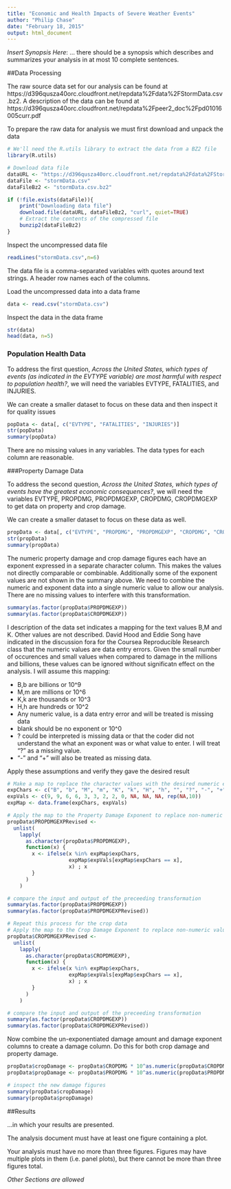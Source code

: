 ```yaml
---
title: "Economic and Health Impacts of Severe Weather Events"
author: "Philip Chase"
date: "February 18, 2015"
output: html_document
---
```


_Insert Synopsis Here_: ... there should be a synopsis which describes and summarizes your analysis in at most 10 complete sentences.

##Data Processing

The raw source data set for our analysis can be found at https://d396qusza40orc.cloudfront.net/repdata%2Fdata%2FStormData.csv.bz2.  A description of the data can be found at https://d396qusza40orc.cloudfront.net/repdata%2Fpeer2_doc%2Fpd01016005curr.pdf

To prepare the raw data for analysis we must first download and unpack the data

```r
# We'll need the R.utils library to extract the data from a BZ2 file
library(R.utils)

# Download data file
dataURL <- "https://d396qusza40orc.cloudfront.net/repdata%2Fdata%2FStormData.csv.bz2"
dataFile <- "stormData.csv"
dataFileBz2 <- "stormData.csv.bz2"

if (!file.exists(dataFile)){
    print("Downloading data file")
    download.file(dataURL, dataFileBz2, "curl", quiet=TRUE)
    # Extract the contents of the compressed file
    bunzip2(dataFileBz2)
}
```

Inspect the uncompressed data file

```r
readLines("stormData.csv",n=6)
```

The data file is a comma-separated variables with quotes around text strings.  A header row names each of the columns.

Load the uncompressed data into a data frame

```r
data <- read.csv("stormData.csv")
```

Inspect the data in the data frame

```r
str(data)
head(data, n=5)
```

### Population Health Data
To address the first question, _Across the United States, which types of events (as indicated in the EVTYPE variable) are most harmful with respect to population health?_, we will need the variables EVTYPE, FATALITIES, and INJURIES.

We can create a smaller dataset to focus on these data and then inspect it for quality issues

```r
popData <- data[, c("EVTYPE", "FATALITIES", "INJURIES")]
str(popData)
summary(popData)
```

There are no missing values in any variables.  The data types for each column are reasonable.

###Property Damage Data

To address the second question, _Across the United States, which types of events have the greatest economic consequences?_, we will need the variables EVTYPE, PROPDMG, PROPDMGEXP, CROPDMG, CROPDMGEXP to get data on property and crop damage.

We can create a smaller dataset to focus on these data as well.

```r
propData <- data[, c("EVTYPE", "PROPDMG", "PROPDMGEXP", "CROPDMG", "CROPDMGEXP")]
str(propData)
summary(propData)
```

The numeric property damage and crop damage figures each have an exponent expressed in a separate character column.  This makes the values not directly comparable or combinable.  Additionally some of the exponent values are not shown in the summary above.  We need to combine the numeric and exponent data into a single numeric value to allow our analysis.  There are no missing values to interfere with this transformation.

```r
summary(as.factor(propData$PROPDMGEXP))
summary(as.factor(propData$CROPDMGEXP))
```

I description of the data set indicates a mapping for the text values B,M and K. Other values are not described.  David Hood and Eddie Song have indicated in the discussion fora for the Coursea Reproducible Research class that the numeric values are data entry errors.  Given the small number of occurences and small values when compared to damage in the millions and billions, these values can be ignored without significatn effect on the analysis.  I will assume this mapping:

* B,b are billions or 10^9
* M,m are millions or 10^6
* K,k are thousands or 10^3
* H,h are hundreds or 10^2
* Any numeric value, is a data entry error and will be treated is missing data
* blank should be no exponent or 10^0
* ? could be interpreted is missing data or that the coder did not understand the what an exponent was or what value to enter.  I will treat "?" as a missing value.
* "-" and "+" will also be treated as missing data.

Apply these assumptions and verify they gave the desired result

```r
# Make a map to replace the character values with the desired numeric exponents
expChars <- c("B", "b", "M", "m", "K", "k", "H", "h", "", "?", "-", "+", seq(0,9))
expVals <- c(9, 9, 6, 6, 3, 3, 2, 2, 0, NA, NA, NA, rep(NA,10))
expMap <- data.frame(expChars, expVals)

# Apply the map to the Property Damage Exponent to replace non-numeric values
propData$PROPDMGEXPRevised <-
  unlist(
    lapply(
      as.character(propData$PROPDMGEXP),
      function(x) {
        x <- ifelse(x %in% expMap$expChars,
                    expMap$expVals[expMap$expChars == x],
                    x) ; x
        }
      )
    )

# compare the input and output of the preceeding transformation
summary(as.factor(propData$PROPDMGEXP))
summary(as.factor(propData$PROPDMGEXPRevised))

# Repeat this process for the crop data
# Apply the map to the Crop Damage Exponent to replace non-numeric values
propData$CROPDMGEXPRevised <-
  unlist(
    lapply(
      as.character(propData$CROPDMGEXP),
      function(x) {
        x <- ifelse(x %in% expMap$expChars,
                    expMap$expVals[expMap$expChars == x],
                    x) ; x
        }
      )
    )

# compare the input and output of the preceeding transformation
summary(as.factor(propData$CROPDMGEXP))
summary(as.factor(propData$CROPDMGEXPRevised))
```

Now combine the un-exponentiated damage amount and damage exponent columns to create a damage column.  Do this for both crop damage and property damage.

```r
propData$cropDamage <- propData$CROPDMG * 10^as.numeric(propData$CROPDMGEXPRevised)
propData$propDamage <- propData$PROPDMG * 10^as.numeric(propData$PROPDMGEXPRevised)

# inspect the new damage figures
summary(propData$cropDamage)
summary(propData$propDamage)

```

##Results

...in which your results are presented.

The analysis document must have at least one figure containing a plot.

Your analysis must have no more than three figures. Figures may have multiple plots in them (i.e. panel plots), but there cannot be more than three figures total.

_Other Sections are allowed_

